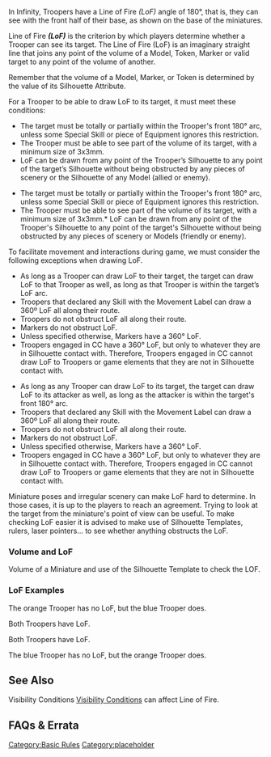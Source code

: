 {{Section-basic-rules}}


In Infinity, Troopers have a Line of Fire ''(LoF)'' angle of 180&deg;, that is, they can see with the front half of their base, as shown on the base of the miniatures. 

Line of Fire '''''(LoF)''''' is the criterion by which players determine whether a Trooper can see its target. The Line of Fire (LoF) is an imaginary straight line that joins any point of the volume of a Model, Token, Marker or valid target to any point of the volume of another. 

Remember that the volume of a Model, Marker, or Token is determined by the value of its Silhouette Attribute. 

For a Trooper to be able to draw LoF to its target, it must meet these conditions:

{{update | 1.3, Nov 2022}}
* The target must be totally or partially within the Trooper's front 180&deg; arc, unless some Special Skill or piece of Equipment ignores this restriction.
* The Trooper must be able to see part of the volume of its target, with a minimum size of 3x3mm.
* LoF can be drawn from any point of the Trooper’s Silhouette to any point of the target’s Silhouette without being obstructed by any pieces of scenery or {{erratahighlight}}the Silhouette of any Model{{erratahighlight-end}} (allied or enemy).
{{update-end}}
{{original}}
* The target must be totally or partially within the Trooper's front 180&deg; arc, unless some Special Skill or piece of Equipment ignores this restriction.
* The Trooper must be able to see part of the volume of its target, with a minimum size of 3x3mm.* LoF can be drawn from any point of the Trooper's Silhouette to any point of the target's Silhouette without being obstructed by any pieces of scenery or {{originalhighlight}}Models{{originalhighlight-end}} (friendly or enemy).
{{original-end}}


To facilitate movement and interactions during game, we must consider the following exceptions when drawing LoF. 
{{update | 1.3, Nov 2022}}
* As long as a Trooper can draw LoF to {{erratahighlight}}their target, the target can draw LoF to that Trooper as well, as long as that Trooper is within the target’s LoF arc.{{erratahighlight-end}}
* Troopers that declared any Skill with the Movement Label can draw a 360º LoF all along their route.
* Troopers do not obstruct LoF all along their route.
* Markers do not obstruct LoF.
* Unless specified otherwise, Markers have a 360&deg; LoF. 
* Troopers engaged in CC have a 360&deg; LoF, but only to whatever they are in Silhouette contact with. Therefore, Troopers engaged in CC cannot draw LoF to Troopers or game elements that they are not in Silhouette contact with.
{{update-end}}
{{original}}
* As long as any Trooper can draw LoF to {{originalhighlight}}its target, the target can draw LoF to its attacker as well, as long as the attacker is within the target's front 180&deg; arc. {{seefaq | Errata}}{{originalhighlight-end}}
* Troopers that declared any Skill with the Movement Label can draw a 360º LoF all along their route.
* Troopers do not obstruct LoF all along their route.
* Markers do not obstruct LoF.
* Unless specified otherwise, Markers have a 360&deg; LoF. 
* Troopers engaged in CC have a 360&deg; LoF, but only to whatever they are in Silhouette contact with. Therefore, Troopers engaged in CC cannot draw LoF to Troopers or game elements that they are not in Silhouette contact with.
{{original-end}}


{{greybox-start | LoF: Game Aids}}
Miniature poses and irregular scenery can make LoF hard to determine. In those cases, it is up to the players to reach an agreement. Trying to look at the target from the miniature's point of view can be useful. To make checking LoF easier it is advised to make use of Silhouette Templates, rulers, laser pointers... to see whether anything obstructs the LoF.
{{greybox-end}}

===Volume and LoF===
{{image | name=eng-volume-and-lof.jpg | style=512border }}
Volume of a Miniature and use of the Silhouette Template to check the LOF.


===LoF Examples===
{{image | name=eng-lof-1-1024.jpg | style=512border }}
The orange Trooper has no LoF, but the blue Trooper does.


{{image | name=eng-lof-2-1024.jpg | style=512border }}
Both Troopers have LoF.


{{image | name=eng-lof-3-1024.jpg | style=512border }}
Both Troopers have LoF.


{{image | name=eng-lof-4-1024.jpg | style=512border }}
The blue Trooper has no LoF, but the orange Trooper does.


==See Also==
{{n4only}}
{{c1}}
Visibility Conditions
{{c1end}}{{n4}}
[[Visibility Conditions]] can affect Line of Fire.
{{n4end}}


== FAQs & Errata ==

{{faqbox |
type = errata |
title = N4 Errata |
version = Removed/updated in 1.3, Nov 2022 <s>1.0, Jan 2021</s> |
q = <s>[Errata] Does 'reciprocal' Line of Fire (the first exception for drawing LoF) depend on the facing of the target, and does it require you to attack the target?</s> |
a = <s>As long as Trooper A can draw LoF to Trooper B, Trooper B can draw LoF to Trooper A as well, as long as Trooper A is within Trooper B's Line of Fire arc.</s> |
related = [[Line of Fire]] }}


{{Section-basic-rules}}






[[Category:Basic Rules]]
[[Category:placeholder]]